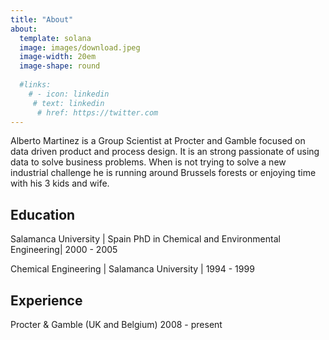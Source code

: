 ```yaml
---
title: "About"
about:
  template: solana
  image: images/download.jpeg
  image-width: 20em
  image-shape: round
  
  #links:
    # - icon: linkedin
     # text: linkedin
      # href: https://twitter.com
---
```


Alberto Martinez is a Group Scientist at Procter and Gamble focused on data driven product and process design. It is an strong passionate of using data to solve business problems. When is not trying to solve a new industrial challenge he is running around Brussels forests or enjoying time with his 3 kids and wife.

## Education

Salamanca University \| Spain PhD in Chemical and Environmental Engineering\| 2000 - 2005

Chemical Engineering \| Salamanca University \| 1994 - 1999

## Experience

Procter & Gamble (UK and Belgium) 2008 - present

## 
